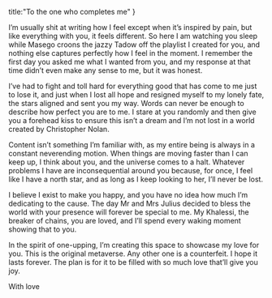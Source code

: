 
title:"To the one who completes me"
}

I’m usually shit at writing how I feel except when it’s inspired by pain, but like everything with you, it feels different. So here I am watching you sleep while Masego croons the jazzy Tadow off the playlist I created for you, and nothing else captures perfectly how I feel in the moment. I remember the first day you asked me what I wanted from you, and my response at that time didn’t even make any sense to me, but it was honest. 

I’ve had to fight and toll hard for everything good that has come to me just to lose it, and just when I lost all hope and resigned myself to my lonely fate, the stars aligned and sent you my way. Words can never be enough to describe how perfect you are to me. I stare at you randomly and then give you a forehead kiss to ensure this isn’t a dream and I’m not lost in a world created by Christopher Nolan.

Content isn’t something I’m familiar with, as my entire being is always in a constant neverending motion. When things are moving faster than I can keep up, I think about you, and the universe comes to a halt. Whatever problems I have are inconsequential around you because, for once, I feel like I have a north star, and as long as I keep looking to her, I’ll never be lost.

I believe I exist to make you happy, and you have no idea how much I’m dedicating to the cause. The day Mr and Mrs Julius decided to bless the world with your presence will forever be special to me. My Khalessi, the breaker of chains, you are loved, and I’ll spend every waking moment showing that to you.

In the spirit of one-upping, I’m creating this space to showcase my love for you. This is the original metaverse. Any other one is a counterfeit. I hope it lasts forever. The plan is for it to be filled with so much love that’ll give you joy. 


With love

